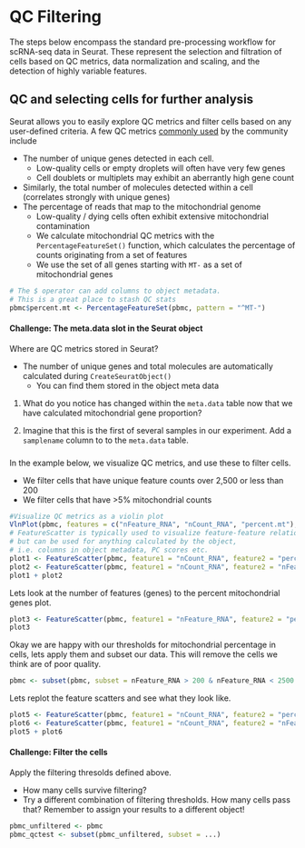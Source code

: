 # QC Filtering {#qc}


<!-- Discuss counts per cell/gene and make plots -->
<!-- Discuss that there's no one threshold -->
<!-- everyone pick a threshold and go filter -->
<!-- check numbers of cells. -->
<!-- save your object -->
<!-- (other qc metrics = Mt gene content, cell cycle asignment, low seq diversity e.t.c) -->




The steps below encompass the standard pre-processing workflow for scRNA-seq data in Seurat. These represent the selection and filtration of cells based on QC metrics, data normalization and scaling, and the detection of highly variable features.

## QC and selecting cells for further analysis

Seurat allows you to easily explore QC metrics and filter cells based on any user-defined criteria. A few QC metrics [commonly used](https://www.ncbi.nlm.nih.gov/pmc/articles/PMC4758103/) by the community include

* The number of unique genes detected in each cell. 
    + Low-quality cells or empty droplets will often have very few genes
    + Cell doublets or multiplets may exhibit an aberrantly high gene count
* Similarly, the total number of molecules detected within a cell (correlates strongly with unique genes)
* The percentage of reads that map to the mitochondrial genome
    + Low-quality / dying cells often exhibit extensive mitochondrial contamination
    + We calculate mitochondrial QC metrics with the `PercentageFeatureSet()` function, which calculates the percentage of counts originating from a set of features
    + We use the set of all genes starting with `MT-` as a set of mitochondrial genes

```r
# The $ operator can add columns to object metadata. 
# This is a great place to stash QC stats
pbmc$percent.mt <- PercentageFeatureSet(pbmc, pattern = "^MT-")
```

  

#### Challenge: The meta.data slot in the Seurat object { - .rmdtip}

Where are QC metrics stored in Seurat?

* The number of unique genes and total molecules are automatically calculated during `CreateSeuratObject()`
    + You can find them stored in the object meta data

1. What do you notice has changed within the `meta.data` table now that we have calculated mitochondrial gene proportion?

2. Imagine that this is the first of 
several samples in our experiment. Add a `samplename` column to to the `meta.data` table.




### { - }

In the example below, we visualize QC metrics, and use these to filter cells.

* We filter cells that have unique feature counts over 2,500 or less than 200
* We filter cells that have >5% mitochondrial counts
    
```r
#Visualize QC metrics as a violin plot
VlnPlot(pbmc, features = c("nFeature_RNA", "nCount_RNA", "percent.mt"), ncol = 3)
# FeatureScatter is typically used to visualize feature-feature relationships, 
# but can be used for anything calculated by the object, 
# i.e. columns in object metadata, PC scores etc.
plot1 <- FeatureScatter(pbmc, feature1 = "nCount_RNA", feature2 = "percent.mt") 
plot2 <- FeatureScatter(pbmc, feature1 = "nCount_RNA", feature2 = "nFeature_RNA") 
plot1 + plot2
```

Lets look at the number of features (genes) to the percent mitochondrial genes plot.

```r
plot3 <- FeatureScatter(pbmc, feature1 = "nFeature_RNA", feature2 = "percent.mt") 
plot3
```





<!-- #### Challenge: Ribosomal gene expression as a QC metric {- .rmdtip} -->
<!-- Ribosomal gene expression could be another factor to look into your cells within your experiment. -->

<!-- Create more columns of metadata using `PercentageFeatureSet` function, this time search for ribosomal genes. We can  calculate the percentage for the large subunit (RPL) and small subunit (RPS) ribosomal genes.  -->

<!-- Use `FeatureScatter` to plot combinations of metrics available in metadata. How is the mitochondrial gene percentage related to the ribosomal gene percentage? What can you see? Discuss in break out. -->

<!-- <details> -->
<!-- <summary>**Code for challenge**</summary> -->
<!-- Create new meta.data columns to contain percentages of the large and small ribosomal genes. -->

<!-- Then plot a scatter plot with this new data. You should find that the large and small ribosomal subunit genes are correlated within cell.  -->

<!-- What about with mitochondria and gene, feature counts? -->

<!-- These are the cells you may want to exclude. -->
<!-- </details> -->

<!-- <details> -->
<!-- <summary>**Advanced Challenge**</summary> -->
<!-- Highlight cells with very low percentage of ribosomal genes, create a new column in the meta.data table and with `FeatureScatter` make a plot of the RNA count and mitochondrial percentage with the cells with very low ribosomal gene perentage. -->
<!-- </details> -->
<!-- ### { - } --> 

Okay we are happy with our thresholds for mitochondrial percentage in cells, lets apply them and subset our data. This will remove the cells we think are of poor quality. 

```r
pbmc <- subset(pbmc, subset = nFeature_RNA > 200 & nFeature_RNA < 2500 & percent.mt < 5)
```

Lets replot the feature scatters and see what they look like. 

```r
plot5 <- FeatureScatter(pbmc, feature1 = "nCount_RNA", feature2 = "percent.mt") 
plot6 <- FeatureScatter(pbmc, feature1 = "nCount_RNA", feature2 = "nFeature_RNA") 
plot5 + plot6
```

#### Challenge: Filter the cells {- .rmdtip}

Apply the filtering thresolds defined above. 

* How many cells survive filtering?
* Try a different combination of filtering thresholds. How many cells pass that? Remember to assign your results to a different object! 

```r
pbmc_unfiltered <- pbmc
pbmc_qctest <- subset(pbmc_unfiltered, subset = ...)
```





